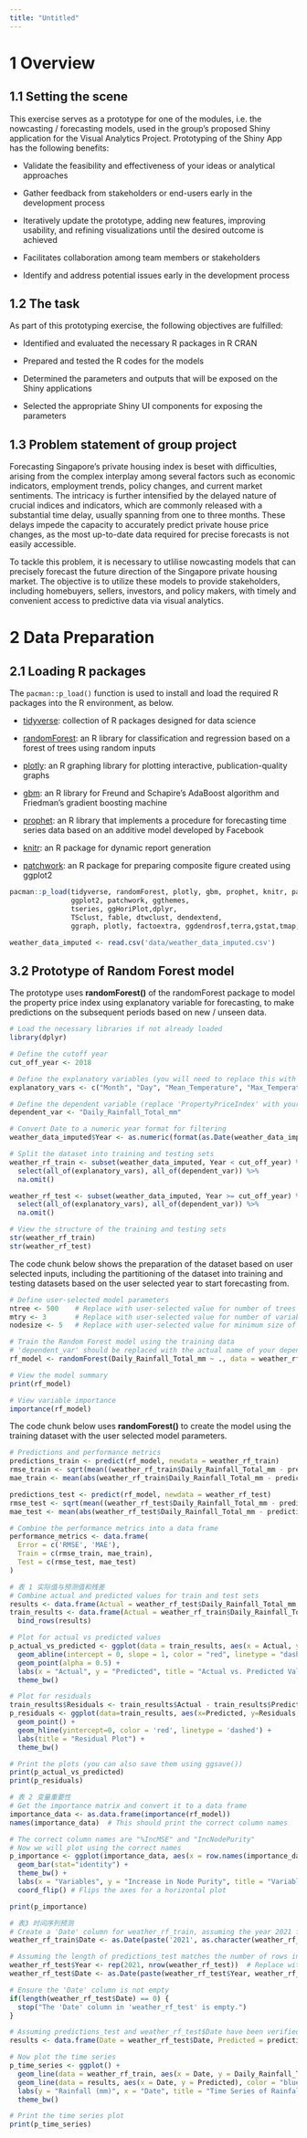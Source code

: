 ```yaml
---
title: "Untitled"
---
```


# **1 Overview**

## **1.1 Setting the scene**

This exercise serves as a prototype for one of the modules, i.e. the nowcasting / forecasting models, used in the group's proposed Shiny application for the Visual Analytics Project. Prototyping of the Shiny App has the following benefits:

-   Validate the feasibility and effectiveness of your ideas or analytical approaches

-   Gather feedback from stakeholders or end-users early in the development process

-   Iteratively update the prototype, adding new features, improving usability, and refining visualizations until the desired outcome is achieved

-   Facilitates collaboration among team members or stakeholders

-   Identify and address potential issues early in the development process

## **1.2 The task**

As part of this prototyping exercise, the following objectives are fulfilled:

-   Identified and evaluated the necessary R packages in R CRAN

-   Prepared and tested the R codes for the models

-   Determined the parameters and outputs that will be exposed on the Shiny applications

-   Selected the appropriate Shiny UI components for exposing the parameters

## **1.3 Problem statement of group project**

Forecasting Singapore's private housing index is beset with difficulties, arising from the complex interplay among several factors such as economic indicators, employment trends, policy changes, and current market sentiments. The intricacy is further intensified by the delayed nature of crucial indices and indicators, which are commonly released with a substantial time delay, usually spanning from one to three months. These delays impede the capacity to accurately predict private house price changes, as the most up-to-date data required for precise forecasts is not easily accessible.

To tackle this problem, it is necessary to utlilise nowcasting models that can precisely forecast the future direction of the Singapore private housing market. The objective is to utilize these models to provide stakeholders, including homebuyers, sellers, investors, and policy makers, with timely and convenient access to predictive data via visual analytics.

# **2 Data Preparation**

## **2.1 Loading R packages**

The `pacman::p_load()` function is used to install and load the required R packages into the R environment, as below.

-   [tidyverse](https://www.tidyverse.org/): collection of R packages designed for data science

-   [randomForest](https://cran.r-project.org/web/packages/randomForest/): an R library for classification and regression based on a forest of trees using random inputs

-   [plotly](https://plotly.com/r/): an R graphing library for plotting interactive, publication-quality graphs

-   [gbm](https://cran.r-project.org/web/packages/gbm/): an R library for Freund and Schapire's AdaBoost algorithm and Friedman's gradient boosting machine

-   [prophet](https://cran.r-project.org/web/packages/prophet/): an R library that implements a procedure for forecasting time series data based on an additive model developed by Facebook

-   [knitr](https://cran.r-project.org/web/packages/knitr/): an R package for dynamic report generation

-   [patchwork](https://cran.r-project.org/web/packages/patchwork/): an R package for preparing composite figure created using ggplot2

```r
pacman::p_load(tidyverse, randomForest, plotly, gbm, prophet, knitr, patchwork,tidyverse, naniar, imputeTS, DT, knitr, lubridate,
               ggplot2, patchwork, ggthemes,
               tseries, ggHoriPlot,dplyr,
               TSclust, fable, dtwclust, dendextend,
               ggraph, plotly, factoextra, ggdendrosf,terra,gstat,tmap,viridis,tidyverse,dplyr)
```

```r
weather_data_imputed <- read.csv('data/weather_data_imputed.csv')
```

## **3.2 Prototype of Random Forest model**

The prototype uses **randomForest()** of the randomForest package to model the property price index using explanatory variable for forecasting, to make predictions on the subsequent periods based on new / unseen data.

```r
# Load the necessary libraries if not already loaded
library(dplyr)

# Define the cutoff year
cut_off_year <- 2018

# Define the explanatory variables (you will need to replace this with your actual variables)
explanatory_vars <- c("Month", "Day", "Mean_Temperature", "Max_Temperature", "Min_Temperature")

# Define the dependent variable (replace 'PropertyPriceIndex' with your actual dependent variable)
dependent_var <- "Daily_Rainfall_Total_mm"

# Convert Date to a numeric year format for filtering
weather_data_imputed$Year <- as.numeric(format(as.Date(weather_data_imputed$Date), "%Y"))

# Split the dataset into training and testing sets
weather_rf_train <- subset(weather_data_imputed, Year < cut_off_year) %>%
  select(all_of(explanatory_vars), all_of(dependent_var)) %>%
  na.omit()

weather_rf_test <- subset(weather_data_imputed, Year >= cut_off_year) %>%
  select(all_of(explanatory_vars), all_of(dependent_var)) %>%
  na.omit()

# View the structure of the training and testing sets
str(weather_rf_train)
str(weather_rf_test)
```

The code chunk below shows the preparation of the dataset based on user selected inputs, including the partitioning of the dataset into training and testing datasets based on the user selected year to start forecasting from.

```r
# Define user-selected model parameters
ntree <- 500    # Replace with user-selected value for number of trees
mtry <- 3       # Replace with user-selected value for number of variables tried at each split
nodesize <- 5   # Replace with user-selected value for minimum size of terminal nodes

# Train the Random Forest model using the training data
# 'dependent_var' should be replaced with the actual name of your dependent variable column
rf_model <- randomForest(Daily_Rainfall_Total_mm ~ ., data = weather_rf_train, ntree = ntree, mtry = mtry, nodesize = nodesize, importance = TRUE, na.action = na.omit)

# View the model summary
print(rf_model)

# View variable importance
importance(rf_model)
```

The code chunk below uses **randomForest()** to create the model using the training dataset with the user selected model parameters.

```r
# Predictions and performance metrics
predictions_train <- predict(rf_model, newdata = weather_rf_train)
rmse_train <- sqrt(mean((weather_rf_train$Daily_Rainfall_Total_mm - predictions_train)^2))
mae_train <- mean(abs(weather_rf_train$Daily_Rainfall_Total_mm - predictions_train))

predictions_test <- predict(rf_model, newdata = weather_rf_test)
rmse_test <- sqrt(mean((weather_rf_test$Daily_Rainfall_Total_mm - predictions_test)^2))
mae_test <- mean(abs(weather_rf_test$Daily_Rainfall_Total_mm - predictions_test))

# Combine the performance metrics into a data frame
performance_metrics <- data.frame(
  Error = c('RMSE', 'MAE'),
  Train = c(rmse_train, mae_train),
  Test = c(rmse_test, mae_test)
)

```

```r
# 表 1 实际值与预测值和残差
# Combine actual and predicted values for train and test sets
results <- data.frame(Actual = weather_rf_test$Daily_Rainfall_Total_mm, Predicted = predictions_test, DataPartition = "Test")
train_results <- data.frame(Actual = weather_rf_train$Daily_Rainfall_Total_mm, Predicted = predictions_train, DataPartition = "Train") %>%
  bind_rows(results)

# Plot for actual vs predicted values
p_actual_vs_predicted <- ggplot(data = train_results, aes(x = Actual, y = Predicted, color = DataPartition)) +
  geom_abline(intercept = 0, slope = 1, color = "red", linetype = "dashed") +
  geom_point(alpha = 0.5) +
  labs(x = "Actual", y = "Predicted", title = "Actual vs. Predicted Values") +
  theme_bw()

# Plot for residuals
train_results$Residuals <- train_results$Actual - train_results$Predicted
p_residuals <- ggplot(data=train_results, aes(x=Predicted, y=Residuals, colour = DataPartition)) +
  geom_point() +
  geom_hline(yintercept=0, color = 'red', linetype = 'dashed') +
  labs(title = "Residual Plot") +
  theme_bw()

# Print the plots (you can also save them using ggsave())
print(p_actual_vs_predicted)
print(p_residuals)

```

```r
# 表 2 变量重要性
# Get the importance matrix and convert it to a data frame
importance_data <- as.data.frame(importance(rf_model))
names(importance_data)  # This should print the correct column names

# The correct column names are "%IncMSE" and "IncNodePurity"
# Now we will plot using the correct names
p_importance <- ggplot(importance_data, aes(x = row.names(importance_data), y = IncNodePurity)) +
  geom_bar(stat="identity") +
  theme_bw() +
  labs(x = "Variables", y = "Increase in Node Purity", title = "Variable Importance") +
  coord_flip() # Flips the axes for a horizontal plot

print(p_importance)


```

```r
# 表3 时间序列预测
# Create a 'Date' column for weather_rf_train, assuming the year 2021 for simplicity.
weather_rf_train$Date <- as.Date(paste('2021', as.character(weather_rf_train$Month), as.character(weather_rf_train$Day), sep='-'), format='%Y-%m-%d')

# Assuming the length of predictions_test matches the number of rows in weather_rf_test
weather_rf_test$Year <- rep(2021, nrow(weather_rf_test))  # Replace with the actual year(s) if necessary
weather_rf_test$Date <- as.Date(paste(weather_rf_test$Year, weather_rf_test$Month, weather_rf_test$Day, sep="-"), format="%Y-%m-%d")

# Ensure the 'Date' column is not empty
if(length(weather_rf_test$Date) == 0) {
  stop("The 'Date' column in 'weather_rf_test' is empty.")
}

# Assuming predictions_test and weather_rf_test$Date have been verified to be of equal length, create the results data frame.
results <- data.frame(Date = weather_rf_test$Date, Predicted = predictions_test, Actual = weather_rf_test$Daily_Rainfall_Total_mm)

# Now plot the time series
p_time_series <- ggplot() +
  geom_line(data = weather_rf_train, aes(x = Date, y = Daily_Rainfall_Total_mm), color = "green", size = 0.7) +
  geom_line(data = results, aes(x = Date, y = Predicted), color = "blue", linetype = "dotted", size = 0.7) +
  labs(y = "Rainfall (mm)", x = "Date", title = "Time Series of Rainfall (Actual in green, Predicted in blue)") +
  theme_bw()

# Print the time series plot
print(p_time_series)
```

```         
```
